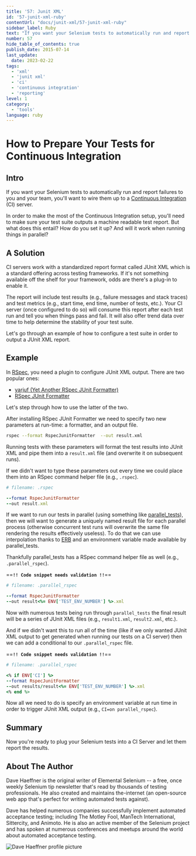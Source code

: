 ```yaml
---
title: '57: Junit XML'
id: '57-junit-xml-ruby'
contentUrl: "docs/junit-xml/57-junit-xml-ruby"
sidebar_label: Ruby
text: "If you want your Selenium tests to automatically run and report failures to you and your team, you'll want to wire them up to a Continuous Integration server."
number: 57
hide_table_of_contents: true
publish_date: 2015-07-14
last_update:
  date: 2023-02-22
tags:
  - 'xml'
  - 'junit xml'
  - 'ci'
  - 'continuous integration'
  - 'reporting'
level: 1
category:
  - 'tools'
language: ruby
---
```


# How to Prepare Your Tests for Continuous Integration

## Intro

If you want your Selenium tests to automatically run and report failures to you and your team, you'll want to wire them up to a [Continuous Integration](http://en.wikipedia.org/wiki/Continuous_integration) (CI) server.

In order to make the most of the Continuous Integration setup, you'll need to make sure your test suite outputs a machine readable test report. But what does this entail? How do you set it up? And will it work when running things in parallel?

## A Solution

CI servers work with a standardized report format called JUnit XML which is a standard offering across testing frameworks. If it's not something available off the shelf for your framework, odds are there's a plug-in to enable it.

The report will include test results (e.g., failure messages and stack traces) and test metrics (e.g., start time, end time, number of tests, etc.). Your CI server (once configured to do so) will consume this report after each test run and tell you when things pass and fail. It will also offer trend data over time to help determine the stability of your test suite.

Let's go through an example of how to configure a test suite in order to output a JUnit XML report.

## Example

In [RSpec](http://rspec.info/), you need a plugin to configure JUnit XML output. There are two popular ones:

+ [yarjuf (Yet Another RSpec JUnit Formatter)](https://github.com/natritmeyer/yarjuf)
+ [RSpec JUnit Formatter](https://github.com/sj26/rspec_junit_formatter)

Let's step through how to use the latter of the two.

After installing RSpec JUnit Formatter we need to specify two new parameters at run-time: a formatter, and an output file.

```sh
rspec --format RspecJunitFormatter  --out result.xml
```

Running tests with these parameters will format the test results into JUnit XML and pipe them into a `result.xml` file (and overwrite it on subsequent runs).

If we didn't want to type these parameters out every time we could place them into an RSpec command helper file (e.g., `.rspec`).

```ruby
# filename: .rspec

--format RspecJunitFormatter
--out result.xml
```

If we want to run our tests in parallel (using something like [parallel_tests](https://github.com/grosser/parallel_tests)), then we will want to generate a uniquely named result file for each parallel process (otherwise concurrent test runs will overwrite the same file rendering the results effectively useless). To do that we can use interpolation thanks to [ERB](http://www.stuartellis.eu/articles/erb/) and an environment variable made available by parallel_tests.

Thankfully parallel_tests has a RSpec command helper file as well (e.g., `.parallel_rspec`).

==**`!! Code snippet needs validation !!`**==
```ruby
# filename: .parallel_rspec

--format RspecJunitFormatter
--out result<%= ENV['TEST_ENV_NUMBER'] %>.xml
```

Now with numerous tests being run through `parallel_tests` the final result will be a series of JUnit XML files (e.g., `result1.xml`, `result2.xml`, etc.).

And if we didn't want this to run all of the time (like if we only wanted JUnit XML output to get generated when running our tests on a CI server) then we can add a conditional to our `.parallel_rspec` file.

==**`!! Code snippet needs validation !!`**==
```ruby
# filename: .parallel_rspec

<% if ENV['CI'] %>
--format RspecJunitFormatter
--out results/result<%= ENV['TEST_ENV_NUMBER'] %>.xml
<% end %>
```

Now all we need to do is specify an environment variable at run time in order to trigger JUnit XML output (e.g., `CI=on parallel_rspec`).

## Summary

Now you're ready to plug your Selenium tests into a CI Server and let them report the results.

## About The Author

Dave Haeffner is the original writer of Elemental Selenium -- a free, once weekly Selenium tip newsletter that's read by thousands of testing professionals. He also created and maintains the-internet (an open-source web app that's perfect for writing automated tests against).

Dave has helped numerous companies successfully implement automated acceptance testing; including The Motley Fool, ManTech International, Sittercity, and Animoto. He is also an active member of the Selenium project and has spoken at numerous conferences and meetups around the world about automated acceptance testing.

![Dave Haeffner profile picture](/img/authors/dave-haeffner.jpeg#author-img 'a title')
